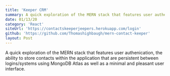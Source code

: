 ```yaml
---
title: 'Keeper CRM'
summary: A quick exploration of the MERN stack that features user authenication, the ability to store contacts within the application that are persistent between logins/systems using MongoDB Atlas as well as a minimal and pleasant user interface.
date: 01/13/20
category: 'React'
siteUrl: 'https://contactskeeperjeepers.herokuapp.com/login'
github: 'https://github.com/Thomashighbaugh/mern-contact-keeper'
layout: Post
---
```


A quick exploration of the MERN stack that features user authenication, the ability to store contacts within the application that are persistent between logins/systems using MongoDB Atlas as well as a minimal and pleasant user interface.
